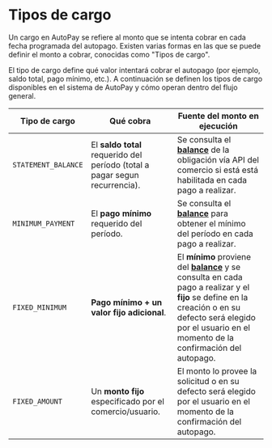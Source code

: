 # Tipos de cargo

Un cargo en AutoPay se refiere al monto que se intenta cobrar en cada fecha programada del autopago. Existen varias formas en las que se puede definir el monto a cobrar, conocidas como "Tipos de cargo".

El tipo de cargo define qué valor intentará cobrar el autopago (por ejemplo, saldo total, pago mínimo, etc.). A continuación se definen los tipos de cargo disponibles en el sistema de AutoPay y cómo operan dentro del flujo general.

| Tipo de cargo       | Qué cobra                                                                   | Fuente del monto en ejecución                                                                                                                                                                                                                |
|---------------------|-----------------------------------------------------------------------------|----------------------------------------------------------------------------------------------------------------------------------------------------------------------------------------------------------------------------------------------|
| `STATEMENT_BALANCE` | El **saldo total** requerido del período (total a pagar segun recurrencia). | Se consulta el [**balance**](/autopay/contracts/balance) de la obligación vía API del comercio si está está habilitada en cada pago a realizar.                                                                                              |
| `MINIMUM_PAYMENT`   | El **pago mínimo** requerido del período.                                   | Se consulta el [**balance**](/autopay/contracts/balance) para obtener el mínimo del período en cada pago a realizar.                                                                                                                         |
| `FIXED_MINIMUM`     | **Pago mínimo + un valor fijo adicional**.                                  | El **mínimo** proviene del [**balance**](/autopay/contracts/balance) y se consulta en cada pago a realizar y el **fijo** se define en la creación o en su defecto será elegido por el usuario en el momento de la confirmación del autopago. |
| `FIXED_AMOUNT`      | Un **monto fijo** especificado por el comercio/usuario.                     | El monto lo provee la solicitud o en su defecto será elegido por el usuario en el momento de la confirmación del autopago.                                                                                                                   |
